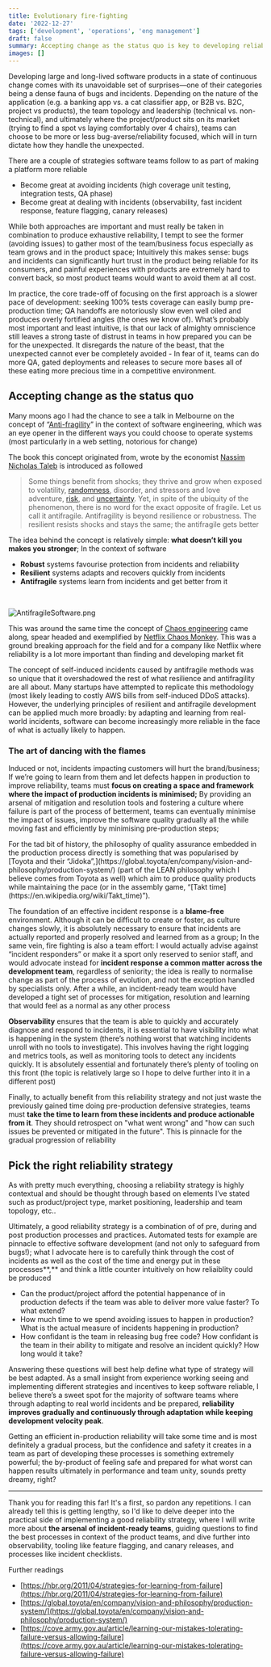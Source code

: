 ```yaml
---
title: Evolutionary fire-fighting
date: '2022-12-27'
tags: ['development', 'operations', 'eng management']
draft: false
summary: Accepting change as the status quo is key to developing reliable software products. Antifragile/Resilient software teams learn from incidents and get better from them, via a set of techniques that helps teams to react quickly and effectively to incidents all the while maintaining peak performance, and learn from these incidents as a mean to improve reliability.
images: []
---
```


Developing large and long-lived software products in a state of continuous change comes with its unavoidable set of surprises—one of their categories being a dense fauna of bugs and incidents. Depending on the nature of the application (e.g. a banking app vs. a cat classifier app, or B2B vs. B2C, project vs products), the team topology and leadership (technical vs. non-technical), and ultimately where the project/product sits on its market (trying to find a spot vs laying comfortably over 4 chairs), teams can choose to be more or less bug-averse/reliability focused, which will in turn dictate how they handle the unexpected.

There are a couple of strategies software teams follow to as part of making a platform more reliable

- Become great at avoiding incidents (high coverage unit testing, integration tests, QA phase)
- Become great at dealing with incidents (observability, fast incident response, feature flagging, canary releases)

While both approaches are important and must really be taken in combination to produce exhaustive reliability, I tempt to see the former (avoiding issues) to gather most of the team/business focus especially as team grows and in the product space; Intuitively this makes sense: bugs and incidents can significantly hurt trust in the product being reliable for its consumers, and painful experiences with products are extremely hard to convert back, so most product teams would want to avoid them at all cost.

Im practice, the core trade-off of focusing on the first approach is a slower pace of development: seeking 100% tests coverage can easily bump pre-production time; QA handoffs are notoriously slow even well oiled and produces overly fortified angles (the ones we know of). What’s probably most important and least intuitive, is that our lack of almighty omniscience still leaves a strong taste of distrust in teams in how prepared you can be for the unexpected. It disregards the nature of the beast, that the unexpected cannot ever be completely avoided - In fear of it, teams can do more QA, gated deployments and releases to secure more bases all of these eating more precious time in a competitive environment.

## Accepting change as the status quo

Many moons ago I had the chance to see a talk in Melbourne on the concept of “[Anti-fragility](<https://en.wikipedia.org/wiki/Antifragile_(book)>)” in the context of software engineering, which was an eye opener in the different ways you could choose to operate systems (most particularly in a web setting, notorious for change)

The book this concept originated from, wrote by the economist [Nassim Nicholas Taleb](https://en.wikipedia.org/wiki/Nassim_Nicholas_Taleb) is introduced as followed

> Some things benefit from shocks; they thrive and grow when exposed to volatility, [randomness](https://en.wikipedia.org/wiki/Randomness), disorder, and stressors and love adventure, [risk](https://en.wikipedia.org/wiki/Risk), and [uncertainty](https://en.wikipedia.org/wiki/Uncertainty).
> Yet, in spite of the ubiquity of the phenomenon, there is no word for the exact opposite of fragile. Let us call it antifragile. Antifragility is beyond resilience or robustness. The resilient resists shocks and stays the same; the antifragile gets better

The idea behind the concept is relatively simple: **what doesn’t kill you makes you stronger**; In the context of software

- **Robust** systems favourise protection from incidents and reliability
- **Resilient** systems adapts and recovers quickly from incidents
- **Antifragile** systems learn from incidents and get better from it

<br />

![AntifragileSoftware.png](/static/images/dancing-in-the-flames/AntifragileSoftware.png)

This was around the same time the concept of [Chaos engineering](https://en.wikipedia.org/wiki/Chaos_engineering) came along, spear headed and exemplified by [Netflix Chaos Monkey](https://github.com/netflix/chaosmonkey). This was a ground breaking approach for the field and for a company like Netflix where reliability is a lot more important than finding and developing market fit

The concept of self-induced incidents caused by antifragile methods was so unique that it overshadowed the rest of what resilience and antifragility are all about. Many startups have attempted to replicate this methodology (most likely leading to costly AWS bills from self-induced DDoS attacks). However, the underlying principles of resilient and antifragile development can be applied much more broadly: by adapting and learning from real-world incidents, software can become increasingly more reliable in the face of what is actually likely to happen.

### The art of dancing with the flames

Induced or not, incidents impacting customers will hurt the brand/business; If we’re going to learn from them and let defects happen in production to improve reliability, teams must **focus on creating a space and framework where the impact of production incidents is minimised;** By providing an arsenal of mitigation and resolution tools and fostering a culture where failure is part of the process of betterment, teams can eventually minimise the impact of issues, improve the software quality gradually all the while moving fast and efficiently by minimising pre-production steps;

<div class="rounded-lg bg-clip-padding p-8 bg-blue-700/[.09] border-4 border-blue-400">
  <p>
    For the tad bit of history, the philosophy of quality assurance embedded in the production
    process directly is something that was popularised by [Toyota and their
    “Jidoka”,](https://global.toyota/en/company/vision-and-philosophy/production-system/) (part of
    the LEAN philosophy which I believe comes from Toyota as well) which aim to produce quality
    products while maintaining the pace (or in the assembly game, “[Takt
    time](https://en.wikipedia.org/wiki/Takt_time)”).
  </p>
</div>

The foundation of an effective incident response is a **blame-free** environment. Although it can be difficult to create or foster, as culture changes slowly, it is absolutely necessary to ensure that incidents are actually reported and properly resolved and learned from as a group; In the same vein, fire fighting is also a team effort: I would actually advise against “incident responders” or make it a sport only reserved to senior staff, and would advocate instead for **incident response a common matter across the development team**, regardless of seniority; the idea is really to normalise change as part of the process of evolution, and not the exception handled by specialists only. After a while, an incident-ready team would have developed a tight set of processes for mitigation, resolution and learning that would feel as a normal as any other process

**Observability** ensures that the team is able to quickly and accurately diagnose and respond to incidents, it is essential to have visibility into what is happening in the system (there’s nothing worst that watching incidents unroll with no tools to investigate). This involves having the right logging and metrics tools, as well as monitoring tools to detect any incidents quickly. It is absolutely essential and fortunately there’s plenty of tooling on this front (the topic is relatively large so I hope to delve further into it in a different post)

Finally, to actually benefit from this reliability strategy and not just waste the previously gained time doing pre-production defensive strategies, teams must **take the time to learn from these incidents and produce actionable from it**. They should retrospect on "what went wrong" and "how can such issues be prevented or mitigated in the future". This is pinnacle for the gradual progression of reliability

## Pick the right reliability strategy

As with pretty much everything, choosing a reliability strategy is highly contextual and should be thought through based on elements I’ve stated such as product/project type, market positioning, leadership and team topology, etc..

Ultimately, a good reliability strategy is a combination of of pre, during and post production processes and practices. Automated tests for example are pinnacle to effective software development (and not only to safeguard from bugs!); what I advocate here is to carefully think through the cost of incidents as well as the cost of the time and energy put in these processes**,** and think a little counter intuitively on how reliaiblity could be produced

- Can the product/project afford the potential happenance of in production defects if the team was able to deliver more value faster? To what extend?
- How much time to we spend avoiding issues to happen in production? What is the actual measure of incidents happening in production?
- How confidant is the team in releasing bug free code? How confidant is the team in their ability to mitigate and resolve an incident quickly? How long would it take?

Answering these questions will best help define what type of strategy will be best adapted. As a small insight from experience working seeing and implementing different strategies and incentives to keep software reliable, I believe there’s a sweet spot for the majority of software teams where through adapting to real world incidents and be prepared, **reliability improves gradually and continuously through adaptation while keeping development velocity peak**.

Getting an efficient in-production reliability will take some time and is most definitely a gradual process, but the confidence and safety it creates in a team as part of developing these processes is something extremely powerful; the by-product of feeling safe and prepared for what worst can happen results ultimately in performance and team unity, sounds pretty dreamy, right?

---

Thank you for reading this far! It's a first, so pardon any repetitions. I can already tell this is getting lengthy, so I'd like to delve deeper into the practical side of implementing a good reliability strategy, where I will write more about **the arsenal of incident-ready teams**, guiding questions to find the best processes in context of the product teams, and dive further into observability, tooling like feature flagging, and canary releases, and processes like incident checklists.

Further readings

- [https://hbr.org/2011/04/strategies-for-learning-from-failure](https://hbr.org/2011/04/strategies-for-learning-from-failure)
- [https://global.toyota/en/company/vision-and-philosophy/production-system/](https://global.toyota/en/company/vision-and-philosophy/production-system/)
- [https://cove.army.gov.au/article/learning-our-mistakes-tolerating-failure-versus-allowing-failure](https://cove.army.gov.au/article/learning-our-mistakes-tolerating-failure-versus-allowing-failure)
